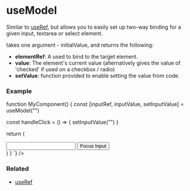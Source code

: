 
# useModel

Similar to <a href="/docs/hooks/useRef">useRef</a>, but allows
you to easily set up two-way binding for a given input, textarea or select element.

<CodePreview data={useModelTypePreview} /> takes one argument - 
<InlineCodeBlock>initialValue</InlineCodeBlock>, and returns the following:
<ul>
  <li><b>elementRef</b>: A <CodePreview data={refTypePreview} /> used to bind to the target element.</li>
  <li><b>value</b>: The element's current value (alternatively gives the value of 'checked' if used on a checkbox / radio)</li>
  <li><b>setValue</b>: function provided to enable setting the value from code.</li>
</ul>

### Example
<div className="not-prose">
  <CodeBlock 
    lang="jsx" 
    code={`\

function MyComponent() {
  const [inputRef, inputValue, setInputValue] = useModel("")

  const handleClick = () => {
    setInputValue("")
  }

  return (
    <div>
      <input ref={inputRef} type="text" />
      <button onclick={handleClick}>Focus Input</button>
    </div>
  )
}
`} />
</div>

### Related
<ul>
  <li><a href="/docs/hooks/useRef">useRef</a></li>
</ul>